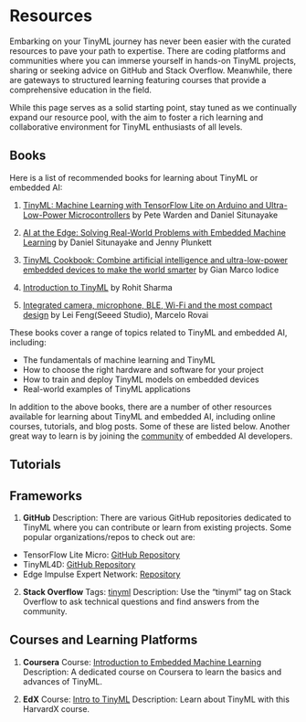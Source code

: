 # Resources {#sec-resources}

Embarking on your TinyML journey has never been easier with the curated resources to pave your path to expertise. There are coding platforms and communities where you can immerse yourself in hands-on TinyML projects, sharing or seeking advice on GitHub and Stack Overflow. Meanwhile, there are gateways to structured learning featuring courses that provide a comprehensive education in the field.

While this page serves as a solid starting point, stay tuned as we continually expand our resource pool, with the aim to foster a rich learning and collaborative environment for TinyML enthusiasts of all levels.

## Books

Here is a list of recommended books for learning about TinyML or embedded AI:

1. [TinyML: Machine Learning with TensorFlow Lite on Arduino and Ultra-Low-Power Microcontrollers](https://www.amazon.com/TinyML-Learning-TensorFlow-Ultra-Low-Power-Microcontrollers/dp/1492052043) by Pete Warden and Daniel Situnayake

2. [AI at the Edge: Solving Real-World Problems with Embedded Machine Learning](https://www.oreilly.com/library/view/ai-at-the/9781098120191/) by Daniel Situnayake and Jenny Plunkett

3. [TinyML Cookbook: Combine artificial intelligence and ultra-low-power embedded devices to make the world smarter](https://www.amazon.com/TinyML-Cookbook-artificial-intelligence-ultra-low-power/dp/180181497X) by Gian Marco Iodice

4. [Introduction to TinyML](https://www.amazon.com/Introduction-TinyML-Rohit-Sharma/dp/B0B5Q281L9) by Rohit Sharma

5. [Integrated camera, microphone, BLE, Wi-Fi and the most compact design](https://mjrovai.github.io/XIAO_Big_Power_Small_Board-ebook/) by Lei Feng(Seeed Studio), Marcelo Rovai

These books cover a range of topics related to TinyML and embedded AI, including:

- The fundamentals of machine learning and TinyML
- How to choose the right hardware and software for your project
- How to train and deploy TinyML models on embedded devices
- Real-world examples of TinyML applications

In addition to the above books, there are a number of other resources available for learning about TinyML and embedded AI, including online courses, tutorials, and blog posts. Some of these are listed below. Another great way to learn is by joining the [community](./community.qmd) of embedded AI developers.

## Tutorials

## Frameworks

1. **GitHub** Description: There are various GitHub repositories dedicated to TinyML where you can contribute or learn from existing projects. Some popular organizations/repos to check out are:
- TensorFlow Lite Micro: [GitHub Repository](https://github.com/tensorflow/tflite-micro)
- TinyML4D: [GitHub Repository](https://tinyml.seas.harvard.edu/4D/)
- Edge Impulse Expert Network: [Repository](https://docs.edgeimpulse.com/experts/)
2. **Stack Overflow** Tags: [tinyml](https://stackoverflow.com/questions/tagged/tinyml) Description: Use the "tinyml" tag on Stack Overflow to ask technical questions and find answers from the community.

## Courses and Learning Platforms

1. **Coursera** Course: [Introduction to Embedded Machine Learning](https://www.coursera.org/learn/introduction-to-embedded-machine-learning) Description: A dedicated course on Coursera to learn the basics and advances of TinyML.

2. **EdX** Course: [Intro to TinyML](https://www.edx.org/professional-certificate/harvardx-tiny-machine-learning) Description: Learn about TinyML with this HarvardX course.

